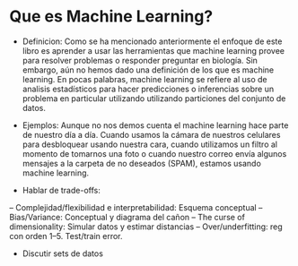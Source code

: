 # Que es Machine Learning?

- Definicion: Como se ha mencionado anteriormente el enfoque de este libro es aprender a usar las herramientas que machine learning provee para resolver problemas o responder preguntar en biología. Sin embargo, aún no hemos dado una definición de los que es machine learning. En pocas palabras, machine learning se refiere al uso de analisis estadísticos para hacer predicciones o inferencias sobre un problema en particular utilizando utilizando particiones del conjunto de datos. 

- Ejemplos: Aunque no nos demos cuenta el machine learning hace parte de nuestro día a día. Cuando usamos la cámara de nuestros celulares para desbloquear usando nuestra cara, cuando utilizamos un filtro al momento de tomarnos una foto o cuando nuestro correo envía algunos mensajes a la carpeta de no deseados (SPAM), estamos usando machine learning. 

- Hablar de trade-offs:

-- Complejidad/flexibilidad e interpretabilidad: Esquema conceptual
-- Bias/Variance: Conceptual y diagrama del cañon
-- The curse of dimensionality: Simular datos y estimar distancias
-- Over/underfitting: reg con orden 1–5. Test/train error.

- Discutir sets de datos

